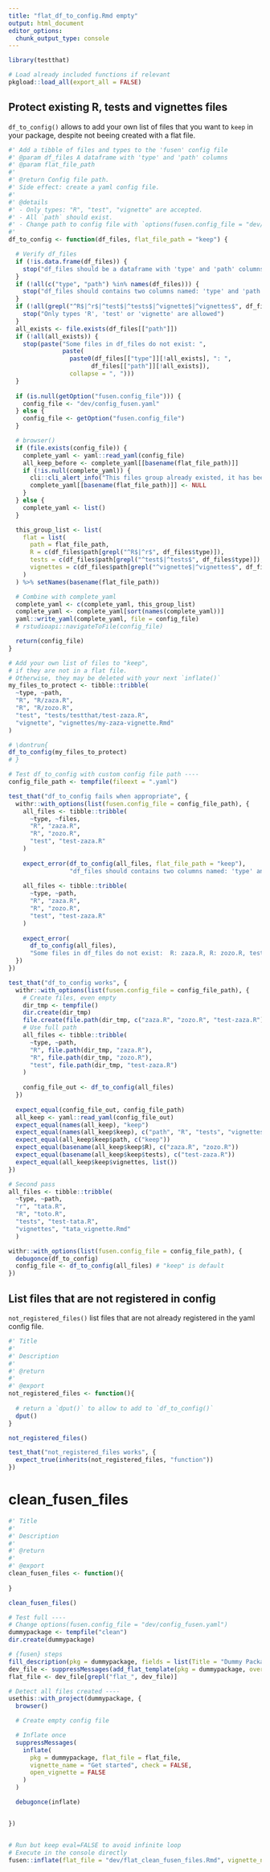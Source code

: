 ```yaml
---
title: "flat_df_to_config.Rmd empty"
output: html_document
editor_options: 
  chunk_output_type: console
---
```


```r
library(testthat)
```

```r
# Load already included functions if relevant
pkgload::load_all(export_all = FALSE)
```

## Protect existing R, tests and vignettes files

`df_to_config()` allows to add your own list of files that you want to `keep` in your package, despite not beeing created with a flat file.

```r
#' Add a tibble of files and types to the 'fusen' config file
#' @param df_files A dataframe with 'type' and 'path' columns
#' @param flat_file_path
#'
#' @return Config file path.
#' Side effect: create a yaml config file.
#'
#' @details
#' - Only types: "R", "test", "vignette" are accepted.
#' - All `path` should exist.
#' - Change path to config file with `options(fusen.config_file = "dev/config_fusen.yaml")`
#'
df_to_config <- function(df_files, flat_file_path = "keep") {

  # Verify df_files
  if (!is.data.frame(df_files)) {
    stop("df_files should be a dataframe with 'type' and 'path' columns.")
  }
  if (!all(c("type", "path") %in% names(df_files))) {
    stop("df_files should contains two columns named: 'type' and 'path'")
  }
  if (!all(grepl("^R$|^r$|^test$|^tests$|^vignette$|^vignettes$", df_files[["type"]]))) {
    stop("Only types 'R', 'test' or 'vignette' are allowed")
  }
  all_exists <- file.exists(df_files[["path"]])
  if (!all(all_exists)) {
    stop(paste("Some files in df_files do not exist: ", 
               paste(
                 paste0(df_files[["type"]][!all_exists], ": ",
                       df_files[["path"]][!all_exists]), 
                 collapse = ", ")))
  }
  
  if (is.null(getOption("fusen.config_file"))) {
    config_file <- "dev/config_fusen.yaml"
  } else {
    config_file <- getOption("fusen.config_file")
  }

  # browser()
  if (file.exists(config_file)) {
    complete_yaml <- yaml::read_yaml(config_file)
    all_keep_before <- complete_yaml[[basename(flat_file_path)]]
    if (!is.null(complete_yaml)) {
      cli::cli_alert_info("This files group already existed, it has been overwritten.")
      complete_yaml[[basename(flat_file_path)]] <- NULL
    }
  } else {
    complete_yaml <- list()
  }

  this_group_list <- list(
    flat = list(
      path = flat_file_path,
      R = c(df_files$path[grepl("^R$|^r$", df_files$type)]),
      tests = c(df_files$path[grepl("^test$|^tests$", df_files$type)]),
      vignettes = c(df_files$path[grepl("^vignette$|^vignettes$", df_files$type)])
    )
  ) %>% setNames(basename(flat_file_path))

  # Combine with complete_yaml
  complete_yaml <- c(complete_yaml, this_group_list)
  complete_yaml <- complete_yaml[sort(names(complete_yaml))]
  yaml::write_yaml(complete_yaml, file = config_file)
  # rstudioapi::navigateToFile(config_file)

  return(config_file)
}

```

```r
# Add your own list of files to "keep", 
# if they are not in a flat file.
# Otherwise, they may be deleted with your next `inflate()`
my_files_to_protect <- tibble::tribble(
  ~type, ~path,
  "R", "R/zaza.R",
  "R", "R/zozo.R",
  "test", "tests/testthat/test-zaza.R",
  "vignette", "vignettes/my-zaza-vignette.Rmd"
)

# \dontrun{
df_to_config(my_files_to_protect)
# }

```

```r
# Test df_to_config with custom config file path ----
config_file_path <- tempfile(fileext = ".yaml")

test_that("df_to_config fails when appropriate", {
  withr::with_options(list(fusen.config_file = config_file_path), {
    all_files <- tibble::tribble(
      ~type, ~files,
      "R", "zaza.R",
      "R", "zozo.R",
      "test", "test-zaza.R"
    )
    
    expect_error(df_to_config(all_files, flat_file_path = "keep"),
                 "df_files should contains two columns named: 'type' and 'path'")
    
    all_files <- tibble::tribble(
      ~type, ~path,
      "R", "zaza.R",
      "R", "zozo.R",
      "test", "test-zaza.R"
    )
    
    expect_error(
      df_to_config(all_files),
      "Some files in df_files do not exist:  R: zaza.R, R: zozo.R, test: test-zaza.R")
  })
})

test_that("df_to_config works", {
  withr::with_options(list(fusen.config_file = config_file_path), {
    # Create files, even empty
    dir_tmp <- tempfile()
    dir.create(dir_tmp)
    file.create(file.path(dir_tmp, c("zaza.R", "zozo.R", "test-zaza.R")))
    # Use full path
    all_files <- tibble::tribble(
      ~type, ~path,
      "R", file.path(dir_tmp, "zaza.R"),
      "R", file.path(dir_tmp, "zozo.R"),
      "test", file.path(dir_tmp, "test-zaza.R")
    )
    
    config_file_out <- df_to_config(all_files)
  })
  
  expect_equal(config_file_out, config_file_path)
  all_keep <- yaml::read_yaml(config_file_out)
  expect_equal(names(all_keep), "keep")
  expect_equal(names(all_keep$keep), c("path", "R", "tests", "vignettes"))
  expect_equal(all_keep$keep$path, c("keep"))
  expect_equal(basename(all_keep$keep$R), c("zaza.R", "zozo.R"))
  expect_equal(basename(all_keep$keep$tests), c("test-zaza.R"))
  expect_equal(all_keep$keep$vignettes, list())
})

# Second pass
all_files <- tibble::tribble(
  ~type, ~path,
  "r", "tata.R",
  "R", "toto.R",
  "tests", "test-tata.R",
  "vignettes", "tata_vignette.Rmd"
  )

withr::with_options(list(fusen.config_file = config_file_path), {
  debugonce(df_to_config)
  config_file <- df_to_config(all_files) # "keep" is default
})
```

## List files that are not registered in config
    
`not_registered_files()` list files that are not already registered in the yaml config file.

```r
#' Title
#' 
#' Description
#' 
#' @return
#' 
#' @export
not_registered_files <- function(){
   
  # return a `dput()` to allow to add to `df_to_config()`
  dput()
}
```
  
```r
not_registered_files()
```
  
```r
test_that("not_registered_files works", {
  expect_true(inherits(not_registered_files, "function")) 
})
```
  
# clean_fusen_files
    
```r
#' Title
#' 
#' Description
#' 
#' @return
#' 
#' @export
clean_fusen_files <- function(){
    
}
```
  
```r
clean_fusen_files()
```
  
```r

# Test full ----
# Change options(fusen.config_file = "dev/config_fusen.yaml")
dummypackage <- tempfile("clean")
dir.create(dummypackage)

# {fusen} steps
fill_description(pkg = dummypackage, fields = list(Title = "Dummy Package"))
dev_file <- suppressMessages(add_flat_template(pkg = dummypackage, overwrite = TRUE, open = FALSE))
flat_file <- dev_file[grepl("flat_", dev_file)]

# Detect all files created ----
usethis::with_project(dummypackage, {
  browser()

  # Create empty config file

  # Inflate once
  suppressMessages(
    inflate(
      pkg = dummypackage, flat_file = flat_file,
      vignette_name = "Get started", check = FALSE,
      open_vignette = FALSE
    )
  )

  debugonce(inflate)


})



```
  

```r
# Run but keep eval=FALSE to avoid infinite loop
# Execute in the console directly
fusen::inflate(flat_file = "dev/flat_clean_fusen_files.Rmd", vignette_name = "Clean {fusen} files")
```

